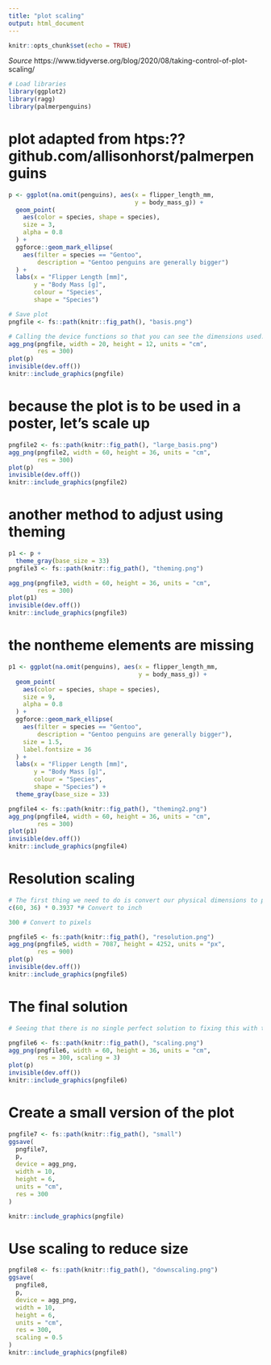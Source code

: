 ```yaml
---
title: "plot scaling"
output: html_document
---
```


```r
knitr::opts_chunk$set(echo = TRUE)
```


*Source* https://www.tidyverse.org/blog/2020/08/taking-control-of-plot-scaling/
```r
# Load libraries
library(ggplot2)
library(ragg)
library(palmerpenguins)
```

# plot adapted from htps:??github.com/allisonhorst/palmerpenguins

```r
p <- ggplot(na.omit(penguins), aes(x = flipper_length_mm,
                                   y = body_mass_g)) +
  geom_point(
    aes(color = species, shape = species),
    size = 3,
    alpha = 0.8
  ) +
  ggforce::geom_mark_ellipse(
    aes(filter = species == "Gentoo",
        description = "Gentoo penguins are generally bigger")
  ) +
  labs(x = "Flipper Length [mm]", 
       y = "Body Mass [g]",
       colour = "Species",
       shape = "Species")
```

```r
# Save plot
pngfile <- fs::path(knitr::fig_path(), "basis.png")
```

```r
# Calling the device functions so that you can see the dimensions used.
agg_png(pngfile, width = 20, height = 12, units = "cm",
        res = 300)
plot(p)
invisible(dev.off())
knitr::include_graphics(pngfile)
```

# because the plot is to be used in a poster, let's scale up

```r
pngfile2 <- fs::path(knitr::fig_path(), "large_basis.png")
agg_png(pngfile2, width = 60, height = 36, units = "cm",
        res = 300)
plot(p)
invisible(dev.off())
knitr::include_graphics(pngfile2)
```

# another method to adjust using theming
```r
p1 <- p +
  theme_gray(base_size = 33)
pngfile3 <- fs::path(knitr::fig_path(), "theming.png")

agg_png(pngfile3, width = 60, height = 36, units = "cm",
        res = 300)
plot(p1)
invisible(dev.off())
knitr::include_graphics(pngfile3)
```

# the nontheme elements are missing
```r
p1 <- ggplot(na.omit(penguins), aes(x = flipper_length_mm,
                                    y = body_mass_g)) +
  geom_point(
    aes(color = species, shape = species),
    size = 9,
    alpha = 0.8
  ) +
  ggforce::geom_mark_ellipse(
    aes(filter = species == "Gentoo",
        description = "Gentoo penguins are generally bigger"),
    size = 1.5,
    label.fontsize = 36
  ) +
  labs(x = "Flipper Length [mm]",
       y = "Body Mass [g]",
       colour = "Species",
       shape = "Species") +
  theme_gray(base_size = 33)

pngfile4 <- fs::path(knitr::fig_path(), "theming2.png")
agg_png(pngfile4, width = 60, height = 36, units = "cm",
        res = 300)
plot(p1)
invisible(dev.off())
knitr::include_graphics(pngfile4)
```

# Resolution scaling
```r
# The first thing we need to do is convert our physical dimensions to pixel dimensions using our desired resolution. We want to end up with a 60x36cm plot at 300ppi. This gives us:
c(60, 36) * 0.3937 *# Convert to inch

300 # Convert to pixels
```
```r
pngfile5 <- fs::path(knitr::fig_path(), "resolution.png")
agg_png(pngfile5, width = 7087, height = 4252, units = "px",
        res = 900)
plot(p)
invisible(dev.off())
knitr::include_graphics(pngfile5)
```

# The final solution
```r
# Seeing that there is no single perfect solution to fixing this with the tools at our disposal, I’ve added a new argument to the *ragg* devices called scaling. It’s a multiplier that is applied to all absolute sizes, without interfering with the encoded dimensions of the output. Since we have increased the dimensions 3 times we set scaling = 3 to make sure that the absolute sized elements are keeping their relative size.

pngfile6 <- fs::path(knitr::fig_path(), "scaling.png")
agg_png(pngfile6, width = 60, height = 36, units = "cm",
        res = 300, scaling = 3)
plot(p)
invisible(dev.off())
knitr::include_graphics(pngfile6)
```


# Create a small version of the plot
```r
pngfile7 <- fs::path(knitr::fig_path(), "small")
ggsave(
  pngfile7,
  p,
  device = agg_png,
  width = 10,
  height = 6,
  units = "cm", 
  res = 300
)

knitr::include_graphics(pngfile)
```
# Use scaling to reduce size
```r
pngfile8 <- fs::path(knitr::fig_path(), "downscaling.png")
ggsave(
  pngfile8,
  p,
  device = agg_png,
  width = 10,
  height = 6,
  units = "cm",
  res = 300,
  scaling = 0.5
)
knitr::include_graphics(pngfile8)
```











